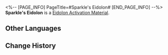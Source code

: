 <%-- [PAGE_INFO]
PageTitle=#Sparkle's Eidolon#
[END_PAGE_INFO] --%>
{{Item Infobox
|id          = 11306
|image       = Item Sparkle's Eidolon.png
|type        = Eidolon Activation Material
|invCategory = 
|rarity      = 5
|effect      = Material for raising Sparkle's Eidolon Level.
|description = 
}}
'''Sparkle's Eidolon''' is a [[Eidolon Activation Material]].

==Other Languages==
{{Other Languages
|en   = Sparkle's Eidolon
|zhs  = 【花火】的星魂
|zht  = 【花火】的星魂
|ja   = 「花火」の星魂
|ko   = [스파클]의 성혼
|es   = Eidolon de Sparkle
|fr   = Eidolon de Sparkle
|ru   = Эйдолон Искорки
|th   = Eidolon ของ Sparkle
|vi   = Tinh Hồn Sparkle
|de   = Sparkles Eidolon
|id   = Sparkle's Eidolon
|pt   = Eidolon de Sparkle
}}

==Change History==
{{Change History|2.0}}